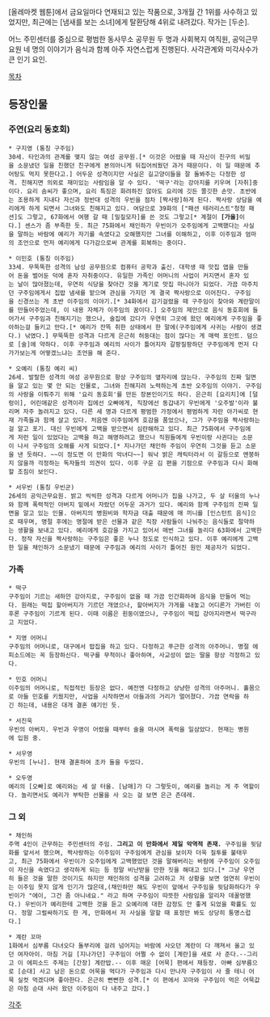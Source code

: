[올레마켓 웹툰]에서 금요일마다 연재되고 있는 작품으로, 3개월 간 1위를 사수하고 있었지만, 최근에는 [냄새를 보는 소녀]에게 탈환당해 4위로 내려갔다. 작가는 [두순].

어느 주민센터를 중심으로 평범한 동사무소 공무원 두 명과 사회복지 여직원, 공익근무 요원 네 명의 이야기가 음식과 함께 아주 자연스럽게 진행된다. 사각관계와 미각사수가 큰 인기 요인.

[[목차]]

== 등장인물 ==
=== 주연(요리 동호회) ===
 * 구지영 (통칭 구주임)
 30세. 타인과의 관계를 맺지 않는 여성 공무원.[* 이것은 어렸을 때 자신이 친구의 비밀을 소문냈던 일을 친했던 친구에게 본의아니게 뒤집어씌웠던 과거 때문이다. 이 일 때문에 추어탕도 먹지 못한다고.] 어두운 성격이지만 사실은 길고양이들을 잘 돌봐주는 다정한 성격. 친해지면 의외로 재미있는 사람임을 알 수 있다. '떡구'라는 강아지를 키우며 [자취]중이다. 요리 솜씨가 좋으며, 요리 특징은 화려하진 않아도 요리에 깃든 쫄깃한 손맛. 초반에는 조용하게 지내다 자신과 정반대 성격의 우빈을 점차 [짝사랑]하게 된다. 짝사랑 상담을 예리에게 하게 되면서 그녀와도 친해지고 있다. 여담으로 39화의 ["패션 테러리스트"청청 패션]도 그렇고, 67화에서 여행 갈 때 [밀짚모자]를 쓴 것도 그렇고[* 계절이 '''[가을]'''이다.] 센스가 좀 부족한 듯. 최근 75화에서 채인하가 우빈이가 오주임에게 고백했다는 사실을 말하는 바람에 예리가 자기를 속였다고 오해했지만 그녀를 이해하고, 이후 이주임과 엄마의 조언으로 먼저 예리에게 다가감으로써 관계를 회복하는 중이다.

 * 이민호 (통칭 이주임)
 33세. 무뚝뚝한 성격의 남성 공무원으로 컴퓨터 공학과 출신. 대학생 때 맛집 앱을 만들어 돈을 벌어둔 덕에 혼자 자취중이다. 유일한 가족인 어머니의 사업이 커지면서 혼자 있는 날이 많아졌는데, 우연히 식당을 찾아간 것을 계기로 맛집 마니아가 되었다. 가끔 마주치던 구주임에게서 집밥 냄새를 맡으며 관심을 가지던 게 결국 짝사랑으로 이어진다. 구주임을 신경쓰는 게 초반 이주임의 이야기.[* 34화에서 감기걸렸을 때 구주임이 찾아와 계란말이를 만들어주었는데, 이 내용 자체가 이주임의 꿈이다.] 오주임의 제안으로 음식 동호회에 들어가서 구주임과 친해지기는 했으나, 술집에 갔다가 우연히 그곳에 왔던 예리에게 구주임을 좋아하는걸 들키고 만다.[* 예리가 잔뜩 취한 상태에서 한 말에(구주임에게 사귀는 사람이 생겼다.) 낚였다.] 무뚝뚝한 성격과 다르게 은근히 허둥대는 점이 많다는 게 매력 포인트. 덤으로 [술]에 약하다. 이후 구주임과 예리의 사이가 틀어지자 갈팡질팡하던 구주임에게 먼저 다가가보는게 어떻겠느냐는 조언을 해 준다.

 * 오예리 (통칭 예리 씨)
 26세. 발랄한 성격의 여성 공무원으로 항상 구주임의 옆자리에 앉는다. 구주임의 진짜 일면을 알고 있는 몇 안 되는 인물로, 그녀와 친해지려 노력하는게 초반 오주임의 이야기. 구주임의 사랑을 이뤄주기 위해 '요리 동호회'를 만든 장본인이기도 하다. 은근히 [요리치]에 [덜렁이], 어린애같은 성격이라 집에선 오빠에게, 직장에선 동갑내기 우빈에게 '오주발'이라 불리며 자주 놀려지고 있다. 다른 세 명과 다르게 평범한 가정에서 평범하게 자란 아가씨로 현재 가족들과 함께 살고 있다. 처음엔 이주임에게 호감을 품었으나, 그가 구주임을 짝사랑하는걸 알고 포기. 대신 우빈에게 고백을 받으면서 심란해하고 있다. 최근 75화에서 구주임에게 저런 일이 있었다는 고백을 하고 해명하려고 했으나 직원들에게 우빈이랑 사귄다는 소문이 나서 구주임의 오해를 사게 되었다.[* 지나가던 채인하 주임이 우연히 그것을 듣고 소문을 낸 듯하다. ~~이 정도면 이 만화의 악녀다~~] 워낙 밝은 캐릭터라서 이 갈등으로 멘붕하지 않을까 걱정하는 독자들의 의견이 있다. 이후 구운 김 편을 기점으로 구주임과 다시 화해할 조짐이 보인다.

 * 서우빈 (통칭 우빈군)
 26세의 공익근무요원. 밝고 씩씩한 성격과 다르게 어머니가 집을 나가고, 두 살 터울의 누나와 함께 폭력적인 아버지 밑에서 자랐던 어두운 과거가 있다. 예리와 함께 구주임의 진짜 일면을 알고 있는 인물. 아버지의 병원비와 학자금 대출 때문에 매 끼니를 [인스턴트 음식]으로 때우며, 명절 후에는 명절에 받은 선물과 같은 직장 사람들이 나눠주는 음식들로 절약하는 생활을 보내고 있다. 예리에게 호감을 가지고 있어서 매번 그녀를 놀리다 63화에서 고백한다. 정작 자신을 짝사랑하는 구주임은 좋은 누나 정도로 인식하고 있다. 이후 예리에게 고백한 일을 채인하가 소문냈기 때문에 구주임과 예리의 사이가 틀어진 원인 제공자가 되었다.

=== 가족 ===
 * 떡구
 구주임이 기르는 새하얀 강아지로, 구주임이 없을 때 가끔 인간화하여 음식을 만들어 먹는다. 원래는 떡집 할아버지가 기르던 개였으나, 할아버지가 가게를 내놓고 어디론가 가버린 이후론 구주임이 기르게 된다. 이때 이름은 흰둥이였으나, 구주임이 떡집 강아지라면서 떡구라고 지었다.

 * 지영 어머니
 구주임의 어머니로, 대구에서 밥집을 하고 있다. 다정하고 푸근한 성격의 아주머니. 명절 에피소드에는 꼭 등장하신다. 떡구를 무척이나 좋아하며, 사교성이 없는 딸을 항상 걱정하고 있다.

 * 민호 어머니
 이주임의 어머니로, 직접적인 등장은 없다. 예전엔 다정하고 상냥한 성격의 아주머니. 홀몸으로 아들 민호를 키웠지만, 사업을 시작하면서 아들과의 거리가 멀어졌다. 가끔 연락을 하긴 하는데, 내용은 대개 결혼 얘기인 듯.

 * 서진욱
 우빈의 아버지. 우빈과 우영이 어렸을 때부터 술을 마시며 폭력을 일삼았다. 현재는 병원에 입원 중.

 * 서우영
 우빈의 [누나]. 현재 결혼하여 조카 둘을 두었다.

 * 오두영
 예리의 [오빠]로 예리와는 세 살 터울. [남매]가 다 그렇듯이, 예리를 놀리는 게 주 역할이다. 놀리면서도 예리가 부탁한 선물을 사 오는 걸 보면 은근 츤데레.

=== 그 외 ===
 * 채인하
 주역 4인이 근무하는 주민센터의 주임. '''그리고 이 만화에서 제일 악역적 존재.''' 구주임을 뒷담화를 앞서서 했으며, 짝사랑하는 이주임이 구주임에게 관심을 보이자 더욱 질투를 불태우고, 최근 75화에서 우빈이가 오주임에게 고백했었던 것을 말해버리는 바람에 구주임이 오주임이 자신을 속였다고 생각하게 되는 등 정말 비난받을 만한 짓을 해대고 있다.[* 그냥 우연히 들은 것을 말한 것이기도 하지만 채인하의 성격을 고려하고 저 상황을 보면 엄연히 우빈이는 이주임 못지 않게 인기가 많은데,(채인하만 해도 우빈이 앞에서 구주임을 뒷담화하다가 우빈이가 "에이, 그건 좀 아니네요." 라고 하며 구주임이 따뜻한 사람임을 알리자 데꿀멍했다.) 우빈이가 예리한테 고백한 것을 듣고 오예리에 대한 감정도 안 좋게 되었을 확률도 있다. 정말 그럴싸하기도 한 게, 만화에서 저 사실을 말할 때 표정만 봐도 상당히 퉁명스럽다.]

 * 계란 꼬마
 1화에서 심부름 다녀오다 돌부리에 걸려 넘어지는 바람에 사오던 계란이 다 깨져서 울고 있던 여자아이. 마침 거길 [지나가던] 구주임이 어쩔 수 없이 [계란]을 새로 사 준다.--그리고 이 에피소드 주제는 [간장] 계란밥.-- 이후 매운 [어묵] 편에서 재등장. 아빠 심부름으로 [순대] 사고 남은 돈으로 어묵을 먹다가 구주임과 다시 만나자 구주임이 사 줄 테니 어묵 실컷 먹겠다며 좋아한다. 은근히 뻔뻔한 성격.[* 이 편에서 꼬마와 구주임이 먹은 어묵값은 마침 순대 사러 왔던 이주임이 다 내주고 갔다.]


[[각주]]
